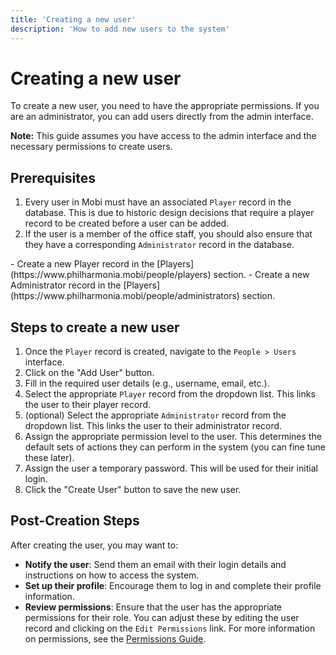 ```yaml
---
title: 'Creating a new user'
description: 'How to add new users to the system'
---
```


# Creating a new user
To create a new user, you need to have the appropriate permissions. If you are an administrator, you can add users directly from the admin interface.

**Note:** This guide assumes you have access to the admin interface and the necessary permissions to create users.

## Prerequisites
1. Every user in Mobi must have an associated `Player` record in the database. This is due to historic design decisions that require a player record to be created before a user can be added.
2. If the user is a member of the office staff, you should also ensure that they have a corresponding `Administrator` record in the database.

<Note>
  - Create a new Player record in the [Players](https://www.philharmonia.mobi/people/players) section.
  - Create a new Administrator record in the [Players](https://www.philharmonia.mobi/people/administrators) section.
</Note>

## Steps to create a new user
1. Once the `Player` record is created, navigate to the `People > Users` interface.
2. Click on the "Add User" button.
3. Fill in the required user details (e.g., username, email, etc.).
4. Select the appropriate `Player` record from the dropdown list. This links the user to their player record.
5. (optional) Select the appropriate `Administrator` record from the dropdown list. This links the user to their administrator record.
6. Assign the appropriate permission level to the user. This determines the default sets of actions they can perform in the system (you can fine tune these later).
7. Assign the user a temporary password. This will be used for their initial login.
7. Click the "Create User" button to save the new user.

## Post-Creation Steps
After creating the user, you may want to:
- **Notify the user**: Send them an email with their login details and instructions on how to access the system.
- **Set up their profile**: Encourage them to log in and complete their profile information.
- **Review permissions**: Ensure that the user has the appropriate permissions for their role. You can adjust these by editing the user record and clicking on the `Edit Permissions` link. For more information on permissions, see the [Permissions Guide](editing-users-permissions).

